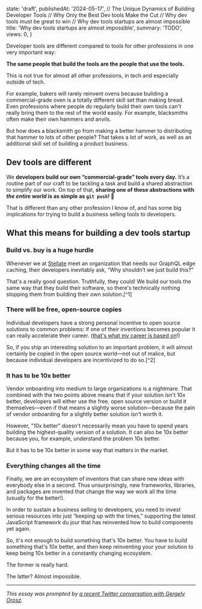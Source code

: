 
  state: 'draft',
  publishedAt: '2024-05-17',
  // The Unique Dynamics of Building Developer Tools
  // Why Only the Best Dev tools Make the Cut
  // Why dev tools must be great to win
  // Why dev tools startups are almost impossible
  title: 'Why dev tools startups are almost impossible',
  summary: 'TODO',
  views: 0,
}


<BlogPost meta={meta}>

Developer tools are different compared to tools for other professions in one very important way:

**The same people that build the tools are the people that use the tools.**

This is not true for almost all other professions, in tech and especially outside of tech.

For example, bakers will rarely reinvent ovens because building a commercial-grade oven is a totally different skill set than making bread. Even professions where people do regularly build their own tools can't really bring them to the rest of the world easily. For example, blacksmiths often make their own hammers and anvils.

But how does a blacksmith go from making a better hammer to distributing that hammer to lots of other people? That takes a lot of work, as well as an additional skill set of building a product business.

## Dev tools are different

We **developers build our own “commercial-grade” tools every day.** It’s a routine part of our craft to be tackling a task and build a shared abstraction to simplify our work. On top of that, **sharing one of these abstractions with _the entire world_ is as simple as `git push`! 🤯**

That is different than any other profession I know of, and has some big implications for trying to build a business selling tools to developers.

## What this means for building a dev tools startup

### Build vs. buy is a huge hurdle

Whenever we at [Stellate](https://stellate.co) meet an organization that needs our GraphQL edge caching, their developers inevitably ask, “Why shouldn’t we just build this?”

That's a really good question. Truthfully, they could! We build our tools the same way that they build their software, so there's technically nothing stopping them from building their own solution.[^1]

### There will be free, open-source copies

Individual developers have a strong personal incentive to open source solutions to common problems: if one of their inventions becomes popular it can really accelerate their career. ([that's what my career is based on](https://mxs.is/doc)!)

So, if you ship an interesting solution to an important problem, it will almost certainly be copied in the open source world—not out of malice, but because individual developers are incentivized to do so.[^2]

### It has to be 10x better

Vendor onboarding into medium to large organizations is a nightmare. That combined with the two points above means that if your solution isn't 10x better, developers will either use the free, open source version or build it themselves—even if that means a slightly worse solution—because the pain of vendor onboarding for a slightly better solution isn't worth it.

However, "10x better" doesn't necessarily mean you have to spend years building the highest-quality version of a solution. It can also be 10x better because you, for example, understand the problem 10x better.

But it has to be 10x better in some way that matters in the market.

### Everything changes all the time

Finally, we are an ecosystem of inventors that can share new ideas with everybody else in a second. Thus unsurprisingly, new frameworks, libraries, and packages are invented that change the way we work all the time (usually for the better!).

In order to sustain a business selling to developers, you need to invest serious resources into just “keeping up with the times,” supporting the latest JavaScript framework du jour that has reinvented how to build components yet again.

So, it's not enough to build something that's 10x better. You have to build something that's 10x better, and then keep reinventing your your solution to keep being 10x better in a constantly changing ecosystem.

The former is really hard.

The latter? Almost impossible.

---

_This essay was prompted by [a recent Twitter conversation with Gergely Orosz](https://twitter.com/GergelyOrosz/status/1789916004488757399)._

</BlogPost>
